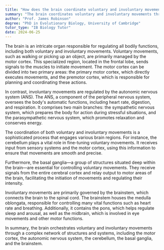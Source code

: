```yaml
---
title: "How does the brain coordinate voluntary and involuntary movements?"
summary: "The brain coordinates voluntary and involuntary movements through the motor cortex and the autonomic nervous system respectively."
author: "Prof. James Robinson"
degree: "PhD in Evolutionary Biology, University of Cambridge"
tutor_type: "IB Biology Tutor"
date: 2024-06-25
---
```


The brain is an intricate organ responsible for regulating all bodily functions, including both voluntary and involuntary movements. Voluntary movements, such as walking or picking up an object, are primarily managed by the motor cortex. This specialized region, located in the frontal lobe, sends signals to the muscles to initiate movement. The motor cortex can be divided into two primary areas: the primary motor cortex, which directly executes movements, and the premotor cortex, which is responsible for planning and coordinating these actions.

In contrast, involuntary movements are regulated by the autonomic nervous system (ANS). The ANS, a component of the peripheral nervous system, oversees the body's automatic functions, including heart rate, digestion, and respiration. It comprises two main branches: the sympathetic nervous system, which prepares the body for action during stressful situations, and the parasympathetic nervous system, which promotes relaxation and conserves energy.

The coordination of both voluntary and involuntary movements is a sophisticated process that engages various brain regions. For instance, the cerebellum plays a vital role in fine-tuning voluntary movements. It receives input from sensory systems and the motor cortex, using this information to ensure that movements are smooth and precise.

Furthermore, the basal ganglia—a group of structures situated deep within the brain—are essential for controlling voluntary movements. They receive signals from the entire cerebral cortex and relay output to motor areas of the brain, facilitating the initiation of movements and regulating their intensity.

Involuntary movements are primarily governed by the brainstem, which connects the brain to the spinal cord. The brainstem houses the medulla oblongata, responsible for controlling many vital functions such as heart rate and breathing. Additionally, it contains the pons, which helps regulate sleep and arousal, as well as the midbrain, which is involved in eye movements and other motor functions.

In summary, the brain orchestrates voluntary and involuntary movements through a complex network of structures and systems, including the motor cortex, the autonomic nervous system, the cerebellum, the basal ganglia, and the brainstem.
    